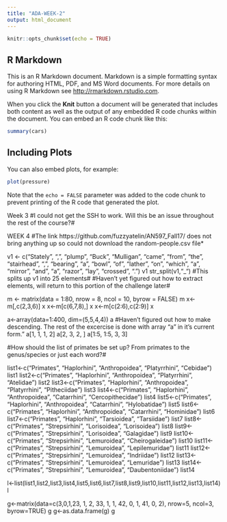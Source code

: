 ```yaml
---
title: "ADA-WEEK-2"
output: html_document
---
```


```r
knitr::opts_chunk$set(echo = TRUE)
```

## R Markdown

This is an R Markdown document. Markdown is a simple formatting syntax for authoring HTML, PDF, and MS Word documents. For more details on using R Markdown see <http://rmarkdown.rstudio.com>.

When you click the **Knit** button a document will be generated that includes both content as well as the output of any embedded R code chunks within the document. You can embed an R code chunk like this:

```r
summary(cars)
```

## Including Plots

You can also embed plots, for example:

```r
plot(pressure)
```

Note that the `echo = FALSE` parameter was added to the code chunk to prevent printing of the R code that generated the plot.


Week 3
#I could not get the SSH to work. Will this be an issue throughout the rest of the course?#



WEEK 4
#The link https://github.com/fuzzyatelin/AN597_Fall17/ does not bring anything up so could not download the random-people.csv file*



v1 <- c("Stately", ",", "plump", "Buck", "Mulligan", "came", "from", "the", "stairhead", ",", "bearing", "a", "bowl", "of", "lather", "on", "which", "a", "mirror", "and", "a", "razor", "lay", "crossed", ".")
v1
str_split(v1,"_")
#This splits up v1 into 25 elements#
#Haven't yet figured out how to extract elements, will return to this portion of the challenge later#

m <- matrix(data = 1:80, nrow = 8, ncol = 10, byrow = FALSE)
m
x<-m[,c(2,3,6)]
x
x<-m[c(6,7,8),]
x
x<-m[c(2:6),c(2:9)]
x

a<-array(data=1:400, dim=(5,5,4,4))
a
#Haven't figured out how to make descending. The rest of the excercise is done with array "a" in it's current form."
a[1, 1, 1, 2]
a[2, 3, 2, ]
a[1:5, 1:5, 3, 3]

#How should the list of primates be set up? From primates to the genus/species or just each word?#

list1<-c("Primates", "Haplorhini", "Anthropoidea", "Platyrrhini", "Cebidae")
list1
list2<-c("Primates", "Haplorhini", "Anthropoidea", "Platyrrhini", "Atelidae")
list2
list3<-c("Primates", "Haplorhini", "Anthropoidea", "Platyrrhini", "Pitheciidae")
list3
list4<-c("Primates", "Haplorhini", "Anthropoidea", "Catarrhini", "Cercopithecidae")
list4
list5<-c("Primates", "Haplorhini", "Anthropoidea", "Catarrhini", "Hylobatidae")
list5
list6<-c("Primates", "Haplorhini", "Anthropoidea", "Catarrhini", "Hominidae")
list6
list7<-c("Primates", "Haplorhini", "Tarsioidea", "Tarsiidae")
list7
list8<-c("Primates", "Strepsirhini", "Lorisoidea", "Lorisoidea")
list8
list9<-c("Primates", "Strepsirhini", "Lorisoidea", "Galagidae")
list9
list10<-c("Primates", "Strepsirhini", "Lemuroidea", "Cheirogaleidae")
list10
list11<-c("Primates", "Strepsirhini", "Lemuroidea", "Lepilemuridae")
list11
list12<-c("Primates", "Strepsirhini", "Lemuroidea", "Indriidae")
list12
list13<-c("Primates", "Strepsirhini", "Lemuroidea", "Lemuridae")
list13
list14<-c("Primates", "Strepsirhini", "Lemuroidea", "Daubentoniidae")
list14

l<-list(list1,list2,list3,list4,list5,list6,list7,list8,list9,list10,list11,list12,list13,list14)
l


g<-matrix(data=c(3,0,1,23, 1, 2, 33, 1, 1, 42, 0, 1, 41, 0, 2), nrow=5, ncol=3, byrow=TRUE)
g
g<-as.data.frame(g)
g


